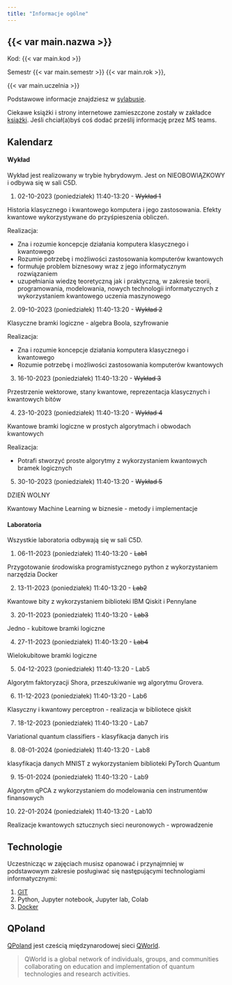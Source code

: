 ```yaml
---
title: "Informacje ogólne"
---
```


## {{< var main.nazwa >}}

Kod: {{< var main.kod >}}

Semestr {{< var main.semestr >}} {{< var main.rok >}},

{{< var main.uczelnia >}}

Podstawowe informacje znajdziesz w [sylabusie](/sylabus).

Ciekawe książki i strony internetowe zamieszczone zostały w zakładce [książki](/ksiazki). 
Jeśli chciał(a)byś coś dodać prześlij informację przez MS teams.

## Kalendarz

#### Wykład 

Wykład jest realizowany w trybie hybrydowym.
Jest on NIEOBOWIĄZKOWY i odbywa się w sali C5D.

1. 02-10-2023 (poniedziałek) 11:40-13:20 - <del> Wykład 1 </del>

Historia klasycznego i kwantowego komputera i jego zastosowania. Efekty kwantowe wykorzystywane do przyśpieszenia obliczeń.

Realizacja:

- Zna i rozumie koncepcje działania komputera klasycznego i kwantowego
- Rozumie potrzebę i możliwości zastosowania komputerów kwantowych
- formułuje problem biznesowy wraz z jego informatycznym rozwiązaniem
- uzupełniania wiedzę teoretyczną jak i praktyczną, w zakresie teorii, programowania, modelowania, nowych technologii informatycznych z wykorzystaniem kwantowego uczenia maszynowego

2. 09-10-2023 (poniedziałek) 11:40-13:20 - <del> Wykład 2 </del>

Klasyczne bramki logiczne - algebra Boola, szyfrowanie

Realizacja:

- Zna i rozumie koncepcje działania komputera klasycznego i kwantowego
- Rozumie potrzebę i możliwości zastosowania komputerów kwantowych


3. 16-10-2023 (poniedziałek) 11:40-13:20 - <del> Wykład 3 </del>

Przestrzenie wektorowe, stany kwantowe, reprezentacja klasycznych i kwantowych bitów

4. 23-10-2023 (poniedziałek) 11:40-13:20 - <del> Wykład 4 </del>

Kwantowe bramki logiczne w prostych algorytmach i obwodach kwantowych

Realizacja:

- Potrafi stworzyć proste algorytmy z wykorzystaniem kwantowych bramek logicznych

5. 30-10-2023 (poniedziałek) 11:40-13:20 - <del> Wykład 5 </del>

DZIEŃ WOLNY

Kwantowy Machine Learning w biznesie - metody i implementacje

#### Laboratoria

Wszystkie laboratoria odbywają się w sali C5D.

1. 06-11-2023 (poniedziałek) 11:40-13:20 - <del>Lab1</del>

Przygotowanie środowiska programistycznego python z wykorzystaniem narzędzia Docker

2. 13-11-2023 (poniedziałek) 11:40-13:20 - <del>Lab2</del>

Kwantowe bity z wykorzystaniem biblioteki IBM Qiskit i Pennylane

3. 20-11-2023 (poniedziałek) 11:40-13:20 - <del>Lab3</del>

Jedno - kubitowe bramki logiczne

4. 27-11-2023 (poniedziałek) 11:40-13:20 - <del>Lab4</del>

Wielokubitowe bramki logiczne

5. 04-12-2023 (poniedziałek) 11:40-13:20 - Lab5

Algorytm faktoryzacji Shora, przeszukiwanie wg algorytmu Grovera.

6. 11-12-2023 (poniedziałek) 11:40-13:20 - Lab6

Klasyczny i kwantowy perceptron - realizacja w bibliotece qiskit

7. 18-12-2023 (poniedziałek) 11:40-13:20 - Lab7

Variational quantum classifiers - klasyfikacja danych iris

8. 08-01-2024 (poniedziałek) 11:40-13:20 - Lab8

klasyfikacja danych MNIST z wykorzystaniem biblioteki PyTorch Quantum

9. 15-01-2024 (poniedziałek) 11:40-13:20 - Lab9

Algorytm qPCA z wykorzystaniem do modelowania cen instrumentów finansowych

10. 22-01-2024 (poniedziałek) 11:40-13:20 - Lab10

Realizacje kwantowych sztucznych sieci neuronowych - wprowadzenie

## Technologie

Uczestnicząc w zajęciach musisz opanować i przynajmniej w podstawowym zakresie posługiwać się następującymi technologiami informatycznymi:

1. [GIT](https://sebkaz-teaching.github.io/RTA_2023/info.html#git) 
2. Python, Jupyter notebook, Jupyter lab, Colab
3. [Docker](https://sebkaz-teaching.github.io/RTA_2023/info.html#docker)

## QPoland 

[QPoland](https://qworld.net/qpoland/) jest cześcią międzynarodowej sieci [QWorld](https://qworld.net).

> QWorld is a global network of individuals, groups, and communities collaborating on education and implementation of quantum technologies and research activities.